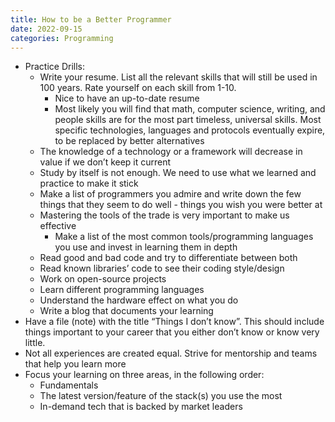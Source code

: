 ```yaml
---
title: How to be a Better Programmer
date: 2022-09-15
categories: Programming
---
```

- Practice Drills:
    - Write your resume. List all the relevant skills that will still be used in 100 years. Rate yourself on each skill from 1-10.
        - Nice to have an up-to-date resume
        - Most likely you will find that math, computer science, writing, and people skills are for the most part timeless, universal skills. Most specific technologies, languages and protocols eventually expire, to be replaced by better alternatives
    - The knowledge of a technology or a framework will decrease in value if we
      don't keep it  current
    - Study by itself is not enough. We need to use what we learned and practice to make it stick
    - Make a list of programmers you admire and write down the few things that they seem to do well - things you wish you were better at
    - Mastering the tools of the trade is very important to make us effective
        - Make a list of the most common tools/programming languages you use and invest in learning them in depth
    - Read good and bad code and try to differentiate between both
    - Read known libraries' code to see their coding style/design
    - Work on open-source projects
    - Learn different programming languages
    - Understand the hardware effect on what you do
    - Write a blog that documents your learning
- Have a file (note) with the title "Things I don't know". This should include things important to your career that you either don't know or know very little.
- Not all experiences are created equal. Strive for mentorship and teams that
  help you learn more
- Focus your learning on three areas, in the following order:
    - Fundamentals
    - The latest version/feature of the stack(s) you use the most
    - In-demand tech that is backed by market leaders

